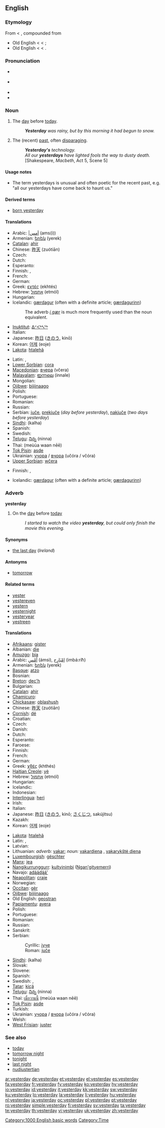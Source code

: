 ==English==

===Etymology===
From {{etyl|enm}} < {{etyl|ang}} {{term|geostran dæg|lang=ang}}, compounded from
* Old English {{term|geostran|lang=ang||yesterday}} < {{proto|Germanic|gestra-}} < {{proto|Indo-European|gʰes}};
* Old English {{term|dæg|lang=ang}} < {{proto|Germanic|dagaz}} < {{proto|Indo-European|dʰegʰ-|to burn}}.

===Pronunciation===
* {{a|RP}} {{IPA|/ˈjestədeɪ/}}
* {{a|US}} {{IPA|/ˈjestərdeɪ/}}
* {{audio|en-us-yesterday.ogg|Audio (US)}}
* {{rhymes|eɪ}}

===Noun===
{{en-noun}}

# The [[day]] before [[today]].
#: '''''Yesterday''' was rainy, but by this morning it had begun to snow.''
# The (recent) [[past]], often [[disparaging]].
#: '''''Yesterday's''' technology.''
#: ''All our '''yesterdays''' have lighted fools the way to dusty death.'' [Shakespeare, ''Macbeth'', Act 5, Scene 5]

====Usage notes====
* The term yesterdays is unusual and often poetic for the recent past, e.g. "all our yesterdays have come back to haunt us."

====Derived terms====
* [[born yesterday]]

====Translations====
{{trans-top|day before today}}
* Arabic: |[[أمس]] (ams(i))
* Armenian: [[երեկ]] (yerek)
* [[Catalan]]: [[ahir]]
* Chinese: [[昨天]] (zuótiān)
* Czech: {{t-|cs|včerejšek|m}}
* Dutch: {{t+|nl|gisteren}}
* Esperanto: {{t-|eo|hieraŭ|xs=Esperanto}}
* Finnish: {{t+|fi|eilinen}}, {{t-|fi|eilispäivä}}
* French: {{t+|fr|hier}}
* German: {{t+|de|gestern}}
* Greek: [[εχτές]] (ekhtés)
* Hebrew: [[אתמול]] (etmól)
* Hungarian: {{t+|hu|tegnap}}
* Icelandic: [[gærdagur]] (often with a definite article; [[gærdagurinn]])
*: The adverb ''[[í gær]]'' is much more frequently used than the noun equivalent.
* [[Inuktitut]]: [[ᐃᑉᐸᒃᓴᖅ]]
* Italian: {{t+|it|ieri|m}}
* Japanese: [[昨日]] ([[きのう]], kinō)
* Korean: [[어제]] (eoje)
* [[Lakota]]: [[htalehã]]
{{trans-mid}}
* Latin: {{t+|la|heri}}, {{t|la|hesternus}}
* [[Lower Sorbian]]: [[cora]]
* [[Macedonian]]: [[вчера]] (včera)
* [[Malayalam]]: [[ഇന്നലെ]] (innale)
* Mongolian: {{t-|mn|өчигдөр|tr=öčigdör|sc=Cyrl|xs=Mongolian}}
* [[Ojibwe]]: [[bijiinaago]]
* Polish: {{t+|pl|wczoraj}}
* Portuguese: {{t+|pt|ontem}}
* Romanian: {{t+|ro|ieri}}
* Russian: {{t+|ru|вчера|tr=včerá|sc=Cyrl}}
* Serbian: [[juče]], [[prekjuče]] (''day before yesterday''), [[nakjuče]] (''two days before yesterday'')
* [[Sindhi]]: {{SDchar|[[ڪلهه]]}} (kalha) {{f}}
* Spanish: {{t+|es|ayer}}
* Swedish: {{t+|sv|gårdag}}
* [[Telugu]]: [[నిన్న]] (ninna)
* Thai: {{Thai|[[เมื่อวานนี้]]}} (meùùa waan nēē)
* [[Tok Pisin]]: [[asde]]
* Ukrainian: [[учора]] / [[вчора]] (učóra / včóra)
* [[Upper Sorbian]]: [[wčera]]
{{trans-bottom}}

{{trans-top|the recent past}}
* Finnish: {{t+|fi|eilinen}}, {{t-|fi|eilispäivä}}
{{trans-mid}}
* Icelandic: [[gærdagur]] {{m}} (often with a definite article; [[gærdagurinn]])
{{trans-bottom}}

===Adverb===
'''yesterday'''

# On the [[day]] before [[today]]
#: ''I started to watch the video '''yesterday''', but could only finish the movie this evening.''

====Synonyms====
* [[the last day]] (''Ireland'')

====Antonyms====
* [[tomorrow]]

====Related terms====
* [[yester]]
* [[yestereven]]
* [[yestern]]
* [[yesternight]]
* [[yesteryear]]
* [[yestreen]]

====Translations====
{{trans-top|on the day before today}}
* [[Afrikaans]]: [[gister]]
* Albanian: [[dje]]
* [[Amuzgo]]: [[bja]]
* Arabic: [[امس|أمْسِ]] (ámsi), [[امبارح|إمْبَارِح]] (imbá:riħ)
* Armenian: [[երեկ]] (yerek)
* [[Basque]]: [[atzo]]
* Bosnian: {{t-|bs|jučer}}
* [[Breton]]: [[dec'h]]
* Bulgarian: {{t-|bg|вчера|tr=včera|sc=Cyrl}}
* [[Catalan]]: [[ahir]]
* [[Chamicuro]]: {{tø|ccc|likajpe'ta}}
* [[Chickasaw]]: [[oblashush]]
* Chinese: [[昨天]] (zuótiān)
* [[Cornish]]: [[dé#Cornish|dé]]
* Croatian: {{t-|hr|jučer}}
* Czech: {{t+|cs|včera}}
* Danish: {{t-|da|i går}}
* Dutch: {{t+|nl|gisteren}}
* Esperanto: {{t-|eo|hieraŭ|xs=Esperanto}}
* Faroese: {{t-|fo|í gjár|xs=Faroese}}
* Finnish: {{t+|fi|eilen}}
* French: {{t+|fr|hier}}
* German: {{t+|de|gestern}}
* Greek: [[χθές]] (khthés)
* [[Haitian Creole]]: [[yè]]
* Hebrew: [[אתמול]] (etmól)
* Hungarian: {{t+|hu|tegnap}}
* Icelandic: {{t+|is|í gær}}
* Indonesian: {{t+|id|kemarin|xs=Indonesian}}
* [[Interlingua]]: [[heri]]
* Irish: {{t-|ga|inné|xs=Irish}}
* Italian: {{t+|it|ieri|m}}
* Japanese: [[昨日]] ([[きのう]], kinō; [[さくじつ]], sakújitsu)
* Kazakh: {{t-|kk|keşe|xs=Kazakh}}
* Korean: [[어제]] (eoje)
{{trans-mid}}
* [[Lakota]]: [[htaleha|htalehã]]
* Latin: {{t+|la|heri}}, {{t+|la|here}}
* Latvian: {{t-|lv|vakar|xs=Latvian}}
* Lithuanian: ''adverb:'' [[vakar]]; ''noun:'' [[vakardiena]] {{f}}, [[vakarykštė diena]] {{f}}
* [[Luxembourgish]]: [[gëschter]]
* [[Manx]]: [[jea]]
* [[Nangikurrunggurr]]: [[kultyinimbi]] ([[Ngan'gityemerri]])
* Navajo: [[adą́ą́dą́ą́']]
* [[Neapolitan]]: [[craje]]
* Norwegian: {{t-|no|igår}}
* [[Occitan]]: [[gèr]]
* [[Ojibwe]]: [[bijiinaago]]
* Old English: [[geostran]]
* [[Papiamentu]]: [[ayera]]
* Polish: {{t+|pl|wczoraj}}
* Portuguese: {{t+|pt|ontem|m}}
* Romanian: {{t+|ro|ieri}}
* Russian: {{t+|ru|вчера|tr=včerá|sc=Cyrl}}
* Sanskrit: {{t-|sa|ह्यस्|tr=hyas|sc=Deva|xs=Sanskrit}}
* Serbian:
*: Cyrillic: [[јуче]]
*: Roman: [[juče]]
* [[Sindhi]]: {{SDchar|[[ڪلهه]]}} (kalha) {{f}}
* Slovak: {{t-|sk|včera}}
* Slovene: {{t+|sl|včeraj}}
* Spanish: {{t+|es|ayer|m}}
* Swedish: {{t+|sv|i går}}, {{t+|sv|igår}}
* [[Tatar]]: [[kiçä]]
* [[Telugu]]: [[నిన్న]] (ninna)
* Thai: [[เมื่อวานนี้]] (meùùa waan nēē)
* [[Tok Pisin]]: [[asde]]
* Turkish: {{t+|tr|dün}}
* Ukrainian: [[учора]] / [[вчора]] (učóra / včóra)
* Welsh: {{t-|cy|ddoe|xs=Welsh}}
* [[West Frisian]]: [[juster]]
{{trans-bottom}}

===See also===
* [[today]]
* [[tomorrow night]]
* [[tonight]]
* [[last night]]
* [[nudiustertian]]

[[Category:1000 English basic words]]
[[Category:Time]]

[[ar:yesterday]]
[[de:yesterday]]
[[et:yesterday]]
[[el:yesterday]]
[[es:yesterday]]
[[fa:yesterday]]
[[fr:yesterday]]
[[fy:yesterday]]
[[ko:yesterday]]
[[hy:yesterday]]
[[io:yesterday]]
[[id:yesterday]]
[[it:yesterday]]
[[kk:yesterday]]
[[sw:yesterday]]
[[ku:yesterday]]
[[lo:yesterday]]
[[la:yesterday]]
[[li:yesterday]]
[[hu:yesterday]]
[[nl:yesterday]]
[[ja:yesterday]]
[[oc:yesterday]]
[[pl:yesterday]]
[[pt:yesterday]]
[[ro:yesterday]]
[[simple:yesterday]]
[[fi:yesterday]]
[[sv:yesterday]]
[[ta:yesterday]]
[[te:yesterday]]
[[th:yesterday]]
[[vi:yesterday]]
[[uk:yesterday]]
[[zh:yesterday]]